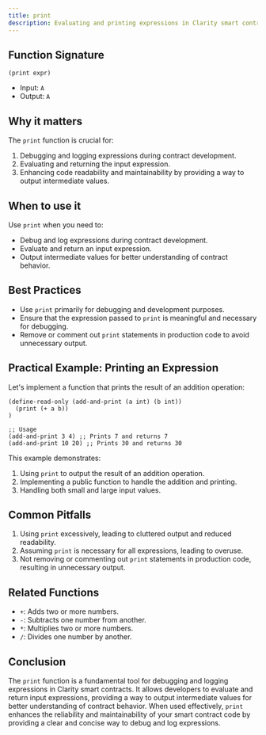```yaml
---
title: print
description: Evaluating and printing expressions in Clarity smart contracts.
---
```


## Function Signature

```clarity
(print expr)
```

- Input: `A`
- Output: `A`

## Why it matters

The `print` function is crucial for:

1. Debugging and logging expressions during contract development.
2. Evaluating and returning the input expression.
3. Enhancing code readability and maintainability by providing a way to output intermediate values.

## When to use it

Use `print` when you need to:

- Debug and log expressions during contract development.
- Evaluate and return an input expression.
- Output intermediate values for better understanding of contract behavior.

## Best Practices

- Use `print` primarily for debugging and development purposes.
- Ensure that the expression passed to `print` is meaningful and necessary for debugging.
- Remove or comment out `print` statements in production code to avoid unnecessary output.

## Practical Example: Printing an Expression

Let's implement a function that prints the result of an addition operation:

```clarity
(define-read-only (add-and-print (a int) (b int))
  (print (+ a b))
)

;; Usage
(add-and-print 3 4) ;; Prints 7 and returns 7
(add-and-print 10 20) ;; Prints 30 and returns 30
```

This example demonstrates:
1. Using `print` to output the result of an addition operation.
2. Implementing a public function to handle the addition and printing.
3. Handling both small and large input values.

## Common Pitfalls

1. Using `print` excessively, leading to cluttered output and reduced readability.
2. Assuming `print` is necessary for all expressions, leading to overuse.
3. Not removing or commenting out `print` statements in production code, resulting in unnecessary output.

## Related Functions

- `+`: Adds two or more numbers.
- `-`: Subtracts one number from another.
- `*`: Multiplies two or more numbers.
- `/`: Divides one number by another.

## Conclusion

The `print` function is a fundamental tool for debugging and logging expressions in Clarity smart contracts. It allows developers to evaluate and return input expressions, providing a way to output intermediate values for better understanding of contract behavior. When used effectively, `print` enhances the reliability and maintainability of your smart contract code by providing a clear and concise way to debug and log expressions.

